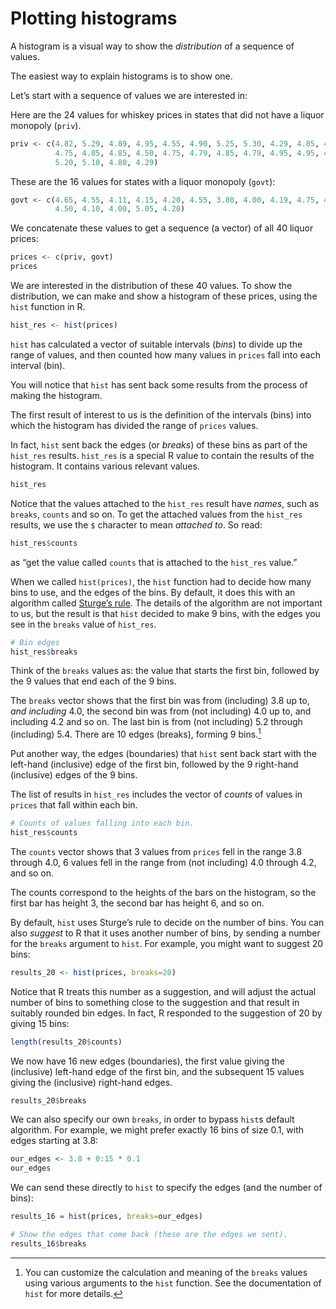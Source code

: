 # Plotting histograms


A histogram is a visual way to show the *distribution* of a sequence of
values.



The easiest way to explain histograms is to show one.

Let’s start with a sequence of values we are interested in:

Here are the 24 values for whiskey prices in states that did not have a
liquor monopoly (`priv`).

```r
priv <- c(4.82, 5.29, 4.89, 4.95, 4.55, 4.90, 5.25, 5.30, 4.29, 4.85, 4.54,
          4.75, 4.85, 4.85, 4.50, 4.75, 4.79, 4.85, 4.79, 4.95, 4.95, 4.75,
          5.20, 5.10, 4.80, 4.29)
```

These are the 16 values for states with a liquor monopoly (`govt`):

```r
govt <- c(4.65, 4.55, 4.11, 4.15, 4.20, 4.55, 3.80, 4.00, 4.19, 4.75, 4.74,
          4.50, 4.10, 4.00, 5.05, 4.20)
```

We concatenate these values to get a sequence (a vector) of all 40
liquor prices:

```r
prices <- c(priv, govt)
prices
```

We are interested in the distribution of these 40 values. To show the
distribution, we can make and show a histogram of these prices, using
the `hist` function in R.

```r
hist_res <- hist(prices)
```

`hist` has calculated a vector of suitable intervals (*bins*) to divide
up the range of values, and then counted how many values in `prices`
fall into each interval (bin).

You will notice that `hist` has sent back some results from the process
of making the histogram.

The first result of interest to us is the definition of the intervals
(bins) into which the histogram has divided the range of `prices`
values.



In fact, `hist` sent back the edges (or *breaks*) of these bins as part
of the `hist_res` results. `hist_res` is a special R value to contain
the results of the histogram. It contains various relevant values.

```r
hist_res
```

Notice that the values attached to the `hist_res` result have *names*,
such as `breaks`, `counts` and so on. To get the attached values from
the `hist_res` results, we use the `$` character to mean *attached to*.
So read:

```r
hist_res$counts
```

as “get the value called `counts` that is attached to the `hist_res`
value.”

When we called `hist(prices)`, the `hist` function had to decide how
many bins to use, and the edges of the bins. By default, it does this
with an algorithm called [Sturge’s
rule](https://en.wikipedia.org/wiki/Sturges%27s_rule). The details of
the algorithm are not important to us, but the result is that `hist`
decided to make 9 bins, with the edges you see in the `breaks` value of
`hist_res`.

```r
# Bin edges
hist_res$breaks
```

Think of the `breaks` values as: the value that starts the first bin,
followed by the 9 values that end each of the 9 bins.

The `breaks` vector shows that the first bin was from (including) 3.8 up
to, *and including* 4.0, the second bin was from (not including) 4.0 up
to, and including 4.2 and so on. The last bin is from (not including)
5.2 through (including) 5.4. There are 10 edges (breaks), forming 9
bins.[^1]

Put another way, the edges (boundaries) that `hist` sent back start with
the left-hand (inclusive) edge of the first bin, followed by the 9
right-hand (inclusive) edges of the 9 bins.

The list of results in `hist_res` includes the vector of *counts* of
values in `prices` that fall within each bin.

```r
# Counts of values falling into each bin.
hist_res$counts
```

The `counts` vector shows that 3 values from `prices` fell in the range
3.8 through 4.0, 6 values fell in the range from (not including) 4.0
through 4.2, and so on.

The counts correspond to the heights of the bars on the histogram, so
the first bar has height 3, the second bar has height 6, and so on.

By default, `hist` uses Sturge’s rule to decide on the number of bins.
You can also *suggest* to R that it uses another number of bins, by
sending a number for the `breaks` argument to `hist`. For example, you
might want to suggest 20 bins:

```r
results_20 <- hist(prices, breaks=20)
```

Notice that R treats this number as a suggestion, and will adjust the
actual number of bins to something close to the suggestion and that
result in suitably rounded bin edges. In fact, R responded to the
suggestion of 20 by giving 15 bins:

```r
length(results_20$counts)
```

We now have 16 new edges (boundaries), the first value giving the
(inclusive) left-hand edge of the first bin, and the subsequent 15
values giving the (inclusive) right-hand edges.

```r
results_20$breaks
```

We can also specify our own `breaks`, in order to bypass `hist`s default
algorithm. For example, we might prefer exactly 16 bins of size 0.1,
with edges starting at 3.8:

```r
our_edges <- 3.8 + 0:15 * 0.1
our_edges
```

We can send these directly to `hist` to specify the edges (and the
number of bins):

```r
results_16 = hist(prices, breaks=our_edges)
```

```r
# Show the edges that come back (these are the edges we sent).
results_16$breaks
```



[^1]: You can customize the calculation and meaning of the `breaks`
    values using various arguments to the `hist` function. See the
    documentation of `hist` for more details.
